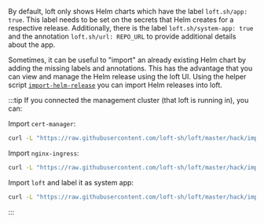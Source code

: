 By default, loft only shows Helm charts which have the label `loft.sh/app: true`. This label needs to be set on the secrets that Helm creates for a respective release. Additionally, there is the label `loft.sh/system-app: true` and the annotation `loft.sh/url: REPO_URL` to provide additional details about the app.

Sometimes, it can be useful to "import" an already existing Helm chart by adding the missing labels and annotations. This has the advantage that you can view and manage the Helm release using the loft UI. Using the helper script [`import-helm-release`](https://github.com/loft-sh/loft/blob/master/hack/import-helm-release.sh) you can import Helm releases into loft.

:::tip
If you connected the management cluster (that loft is running in), you can:

Import `cert-manager`:
```bash
curl -L "https://raw.githubusercontent.com/loft-sh/loft/master/hack/import-helm-release.sh" | bash -s -- "cert-manager" "https://charts.jetstack.io"
```

Import `nginx-ingress`:
```bash
curl -L "https://raw.githubusercontent.com/loft-sh/loft/master/hack/import-helm-release.sh" | bash -s -- "nginx-ingress" "https://kubernetes-charts.storage.googleapis.com"
```

Import `loft` and label it as system app:
```bash
curl -L "https://raw.githubusercontent.com/loft-sh/loft/master/hack/import-helm-release.sh" | bash -s -- "loft" "https://charts.devspace.sh" true false
```
:::
